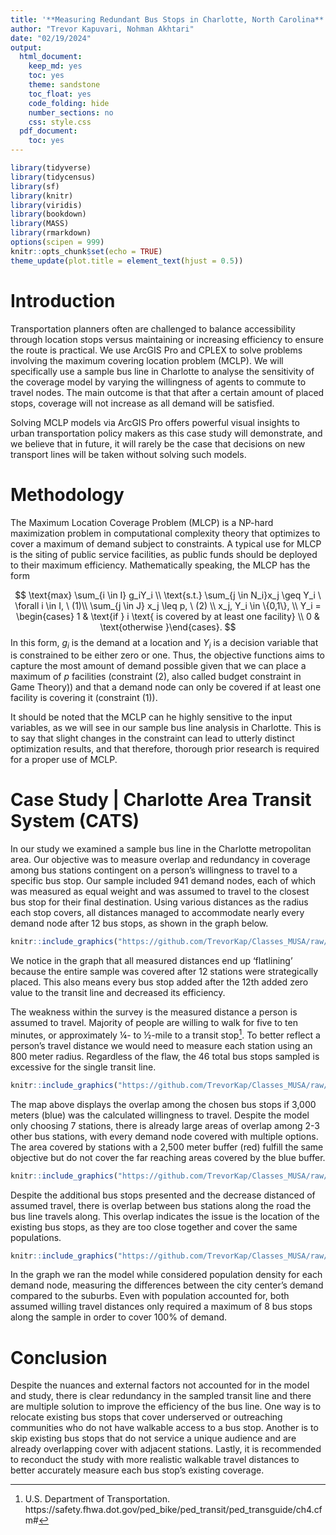 ```yaml
---
title: '**Measuring Redundant Bus Stops in Charlotte, North Carolina**'
author: "Trevor Kapuvari, Nohman Akhtari"
date: "02/19/2024"
output:
  html_document:
    keep_md: yes
    toc: yes
    theme: sandstone
    toc_float: yes
    code_folding: hide
    number_sections: no
    css: style.css
  pdf_document:
    toc: yes
---
```


```r
library(tidyverse)
library(tidycensus)
library(sf)
library(knitr)
library(viridis)
library(bookdown)
library(MASS)
library(rmarkdown)
options(scipen = 999)
knitr::opts_chunk$set(echo = TRUE)
theme_update(plot.title = element_text(hjust = 0.5))
```


# Introduction
Transportation planners often are challenged to balance accessibility through location stops versus maintaining or increasing efficiency to ensure the route is practical. We use ArcGIS Pro and CPLEX to solve problems involving the maximum covering location problem (MCLP). We will specifically use a sample bus line in Charlotte to analyse the sensitivity of the coverage model by varying the willingness of agents to commute to travel nodes. The main outcome is that that after a certain amount of placed stops, coverage will not increase as all demand will be satisfied. 

Solving MCLP models via ArcGIS Pro offers powerful visual insights to urban transportation policy makers as this case study will demonstrate, and we believe that in future, it will rarely be the case that decisions on new transport lines will be taken without solving such models.

# Methodology
The Maximum Location Coverage Problem (MLCP) is a NP-hard maximization problem in computational complexity theory that optimizes to cover a maximum of demand subject to constraints. A typical use for MLCP is the siting of public service facilities, as public funds should be deployed to their maximum efficiency. Mathematically speaking, the MLCP has the form

$$
\text{max} \sum_{i \in I} g_iY_i \\
\text{s.t.} \sum_{j \in N_i}x_j \geq Y_i \ \forall i \in I, \ (1)\\
\sum_{j \in J} x_j \leq p, \ (2) \\
x_j, Y_i \in \{0,1\}, \\
Y_i = \begin{cases} 1 & \text{if } i \text{ is covered by at least one facility} \\
                    0 & \text{otherwise }\end{cases}.
$$
In this form, $g_i$ is the demand at a location and $Y_i$ is a decision variable that is constrained to be either zero or one. Thus, the objective functions aims to capture the most amount of demand possible given that we can place a maximum of $p$ facilities (constraint (2), also called budget constraint in Game Theory)) and that a demand node can only be covered if at least one facility is covering it (constraint (1)).

It should be noted that the MCLP can he highly sensitive to the input variables, as we will see in our sample bus line analysis in Charlotte. This is to say that slight changes in the constraint can lead to utterly distinct optimization results, and that therefore, thorough prior research is required for a proper use of MCLP.


# Case Study | Charlotte Area Transit System (CATS)

In our study we examined a sample bus line in the Charlotte metropolitan area. Our objective was to measure overlap and redundancy in coverage among bus stations contingent on a person's willingness to travel to a specific bus stop. Our sample included 941 demand nodes, each of which was measured as equal weight and was assumed to travel to the closest bus stop for their final destination. Using various distances as the radius each stop covers, all distances managed to accommodate nearly every demand node after 12 bus stops, as shown in the graph below.  

```r
knitr::include_graphics("https://github.com/TrevorKap/Classes_MUSA/raw/c27c6a73146d91b8650bb14d71c8ba311181cab1/SpatialOptimization/SpatialOptHW2chart1New.png")

```


We notice in the graph that all measured distances end up 'flatlining' because the entire sample was covered after 12 stations were strategically placed. This also means every bus stop added after the 12th added zero value to the transit line and decreased its efficiency. 

The weakness within the survey is the measured distance a person is assumed to travel. Majority of people are willing to walk for five to ten minutes, or approximately ¼- to ½-mile to a transit stop^[U.S. Department of Transportation. https://safety.fhwa.dot.gov/ped_bike/ped_transit/ped_transguide/ch4.cfm#]. To better reflect a person's travel distance we would need to measure each station using an 800 meter radius. Regardless of the flaw, the 46 total bus stops sampled is excessive for the single transit line.  

```r
knitr::include_graphics("https://github.com/TrevorKap/Classes_MUSA/raw/1a547eb4a4aa282760be961b8f770f284639c07c/SpatialOptimization/p10.png")

```


The map above displays the overlap among the chosen bus stops if 3,000 meters (blue) was the calculated willingness to travel. Despite the model only choosing 7 stations, there is already large areas of overlap among 2-3 other bus stations, with every demand node covered with multiple options. The area covered by stations with a 2,500 meter buffer (red) fulfill the same objective but do not cover the far reaching areas covered by the blue buffer.  


```r
knitr::include_graphics("https://github.com/TrevorKap/Classes_MUSA/raw/1a547eb4a4aa282760be961b8f770f284639c07c/SpatialOptimization/p15.png")

```

Despite the additional bus stops presented and the decrease distanced of assumed travel, there is overlap between bus stations along the road the bus line travels along. This overlap indicates the issue is the location of the existing bus stops, as they are too close together and cover the same populations. 

```r
knitr::include_graphics("https://github.com/TrevorKap/Classes_MUSA/raw/c27c6a73146d91b8650bb14d71c8ba311181cab1/SpatialOptimization/SpatialOptHW2chart2New.png")

```

In the graph we ran the model while considered population density for each demand node, measuring the differences between the city center's demand compared to the suburbs. Even with population accounted for, both assumed willing travel distances only required a maximum of 8 bus stops along the sample in order to cover 100% of demand. 


# Conclusion

Despite the nuances and external factors not accounted for in the model and study, there is clear redundancy in the sampled transit line and there are multiple solution to improve the efficiency of the bus line. One way is to relocate existing bus stops that cover underserved or outreaching communities who do not have walkable access to a bus stop. Another is to skip existing bus stops that do not service a unique audience and are already overlapping cover with adjacent stations. Lastly, it is recommended to reconduct the study with more realistic walkable travel distances to better accurately measure each bus stop's existing coverage. 
